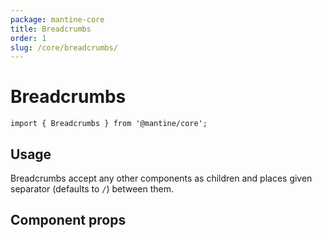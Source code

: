 ```yaml
---
package: mantine-core
title: Breadcrumbs
order: 1
slug: /core/breadcrumbs/
---
```



# Breadcrumbs

<PageHeader
  source="mantine-core/src/Breadcrumbs/Breadcrumbs.tsx"
  docs="core/Breadcrumbs.mdx"
  package="@mantine/core"
/>

```tsx
import { Breadcrumbs } from '@mantine/core';
```

## Usage

Breadcrumbs accept any other components as children and places given separator (defaults to `/`) between them.

<BreadcrumbsBaseDemo />

## Component props

<PropsTable component="Breadcrumbs" />

